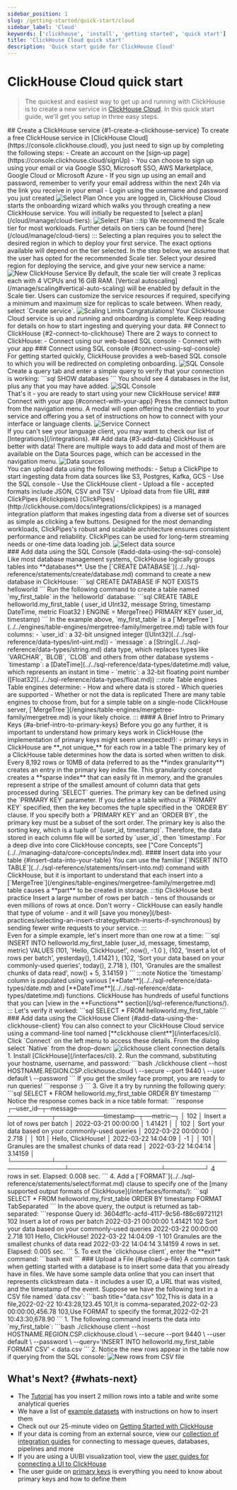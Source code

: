```yaml
---
sidebar_position: 1
slug: /getting-started/quick-start/cloud
sidebar_label: 'Cloud'
keywords: ['clickhouse', 'install', 'getting started', 'quick start']
title: 'ClickHouse Cloud quick start'
description: 'Quick start guide for ClickHouse Cloud'
---
```



# ClickHouse Cloud quick start

> The quickest and easiest way to get up and running with ClickHouse is to create a new
service in [ClickHouse Cloud](https://console.clickhouse.cloud). In this quick start guide, we'll get you setup
in three easy steps.

<VerticalStepper type="numbered">
## Create a ClickHouse service {#1-create-a-clickhouse-service}
To create a free ClickHouse service in [ClickHouse Cloud](https://console.clickhouse.cloud), you just need to sign up by completing the following steps:
- Create an account on the [sign-up page](https://console.clickhouse.cloud/signUp)
- You can choose to sign up using your email or via Google SSO, Microsoft SSO, AWS Marketplace, Google Cloud or Microsoft Azure
- If you sign up using an email and password, remember to verify your email address within the next 24h via the link you receive in your email
- Login using the username and password you just created
<Image img={signup_page} size="md" alt='Select Plan' border/>
Once you are logged in, ClickHouse Cloud starts the onboarding wizard which walks you through creating a new ClickHouse service. You will initially be requested to [select a plan](/cloud/manage/cloud-tiers):
<Image img={select_plan} size="md" alt='Select Plan' border/>
:::tip
We recommend the Scale tier for most workloads.
Further details on tiers can be found [here](/cloud/manage/cloud-tiers)
:::
Selecting a plan requires you to select the desired region in which to deploy your first service.
The exact options available will depend on the tier selected.
In the step below, we assume that the user has opted for the recommended Scale tier.
Select your desired region for deploying the service, and give your new service a name:
<Image img={createservice1} size="md" alt='New ClickHouse Service' border/>
By default, the scale tier will create 3 replicas each with 4 VCPUs and 16 GiB RAM. [Vertical autoscaling](/manage/scaling#vertical-auto-scaling) will be enabled by default in the Scale tier.
Users can customize the service resources if required, specifying a minimum and maximum size for replicas to scale between. When ready, select `Create service`.
<Image img={scaling_limits} size="md" alt='Scaling Limits' border/>
Congratulations! Your ClickHouse Cloud service is up and running and onboarding is complete. Keep reading for details on how to start ingesting and querying your data.
## Connect to ClickHouse {#2-connect-to-clickhouse}
There are 2 ways to connect to ClickHouse:
- Connect using our web-based SQL console
- Connect with your app
### Connect using SQL console {#connect-using-sql-console}
For getting started quickly, ClickHouse provides a web-based SQL console to which you will be redirected on completing onboarding.
<Image img={createservice8} size="md" alt='SQL Console' border/>
Create a query tab and enter a simple query to verify that your connection is working:
```sql
SHOW databases
```
You should see 4 databases in the list, plus any that you may have added.
<Image img={show_databases} size="md" alt='SQL Console' border/>
<br/>
That's it - you are ready to start using your new ClickHouse service!
### Connect with your app {#connect-with-your-app}
Press the connect button from the navigation menu. A modal will open offering the credentials to your service and offering you a set of instructions on how to connect with your interface or language clients.
<Image img={service_connect} size="md" alt='Service Connect' border/>
<br/>
If you can't see your language client, you may want to check our list of  [Integrations](/integrations).
## Add data {#3-add-data}
ClickHouse is better with data! There are multiple ways to add data and most of them are available on the Data Sources page, which can be accessed in the navigation menu.
<Image img={data_sources} size="md" alt='Data sources' border/>
<br/>
You can upload data using the following methods:
- Setup a ClickPipe to start ingesting data from data sources like S3, Postgres, Kafka, GCS
- Use the SQL console
- Use the ClickHouse client
- Upload a file  - accepted formats include JSON, CSV and TSV
- Upload data from file URL
### ClickPipes {#clickpipes}
[ClickPipes](http://clickhouse.com/docs/integrations/clickpipes) is a managed integration platform that makes ingesting data from a diverse set of sources as simple as clicking a few buttons. Designed for the most demanding workloads, ClickPipes's robust and scalable architecture ensures consistent performance and reliability. ClickPipes can be used for long-term streaming needs or one-time data loading job.
<Image img={select_data_source} size="md" alt='Select data source' border/>
<br/>
### Add data using the SQL Console {#add-data-using-the-sql-console}
Like most database management systems, ClickHouse logically groups tables into **databases**. Use the [`CREATE DATABASE`](../../sql-reference/statements/create/database.md) command to create a new database in ClickHouse:
```sql
CREATE DATABASE IF NOT EXISTS helloworld
```
Run the following command to create a table named `my_first_table` in the `helloworld` database:
```sql
CREATE TABLE helloworld.my_first_table
(
user_id UInt32,
message String,
timestamp DateTime,
metric Float32
)
ENGINE = MergeTree()
PRIMARY KEY (user_id, timestamp)
```
In the example above, `my_first_table` is a [`MergeTree`](../../engines/table-engines/mergetree-family/mergetree.md) table with four columns:
- `user_id`:  a 32-bit unsigned integer ([UInt32](../../sql-reference/data-types/int-uint.md))
- `message`: a [String](../../sql-reference/data-types/string.md) data type, which replaces types like `VARCHAR`, `BLOB`, `CLOB` and others from other database systems
- `timestamp`: a [DateTime](../../sql-reference/data-types/datetime.md) value, which represents an instant in time
- `metric`: a 32-bit floating point number ([Float32](../../sql-reference/data-types/float.md))
:::note Table engines
Table engines determine:
- How and where data is stored
- Which queries are supported
- Whether or not the data is replicated
There are many table engines to choose from, but for a simple table on a single-node ClickHouse server, [`MergeTree`](/engines/table-engines/mergetree-family/mergetree.md) is your likely choice.
:::
#### A Brief Intro to Primary Keys {#a-brief-intro-to-primary-keys}
Before you go any further, it is important to understand how primary keys work in ClickHouse (the implementation
of primary keys might seem unexpected!):
- primary keys in ClickHouse are **_not unique_** for each row in a table
The primary key of a ClickHouse table determines how the data is sorted when written to disk. Every 8,192 rows or 10MB of
data (referred to as the **index granularity**) creates an entry in the primary key index file. This granularity concept
creates a **sparse index** that can easily fit in memory, and the granules represent a stripe of the smallest amount of
column data that gets processed during `SELECT` queries.
The primary key can be defined using the `PRIMARY KEY` parameter. If you define a table without a `PRIMARY KEY` specified,
then the key becomes the tuple specified in the `ORDER BY` clause. If you specify both a `PRIMARY KEY` and an `ORDER BY`, the primary key must be a subset of the sort order.
The primary key is also the sorting key, which is a tuple of `(user_id, timestamp)`.  Therefore, the data stored in each
column file will be sorted by `user_id`, then `timestamp`.
For a deep dive into core ClickHouse concepts, see ["Core Concepts"](../../managing-data/core-concepts/index.md).
#### Insert data into your table {#insert-data-into-your-table}
You can use the familiar [`INSERT INTO TABLE`](../../sql-reference/statements/insert-into.md) command with ClickHouse, but it is important to understand that each insert into a [`MergeTree`](/engines/table-engines/mergetree-family/mergetree.md) table causes a **part** to be created in storage.
:::tip ClickHouse best practice
Insert a large number of rows per batch - tens of thousands or even millions of
rows at once. Don't worry - ClickHouse can easily handle that type of volume - and it will [save you money](/best-practices/selecting-an-insert-strategy#batch-inserts-if-synchronous) by sending fewer write requests to your service.
:::
<br/>
Even for a simple example, let's insert more than one row at a time:
```sql
INSERT INTO helloworld.my_first_table (user_id, message, timestamp, metric) VALUES
(101, 'Hello, ClickHouse!',                                 now(),       -1.0    ),
(102, 'Insert a lot of rows per batch',                     yesterday(), 1.41421 ),
(102, 'Sort your data based on your commonly-used queries', today(),     2.718   ),
(101, 'Granules are the smallest chunks of data read',      now() + 5,   3.14159 )
```
:::note
Notice the `timestamp` column is populated using various [**Date**](../../sql-reference/data-types/date.md) and [**DateTime**](../../sql-reference/data-types/datetime.md) functions. ClickHouse has hundreds of useful functions that you can [view in the **Functions** section](/sql-reference/functions/).
:::
Let's verify it worked:
```sql
SELECT * FROM helloworld.my_first_table
```
### Add data using the ClickHouse Client {#add-data-using-the-clickhouse-client}
You can also connect to your ClickHouse Cloud service using a command-line tool named [**clickhouse client**](/interfaces/cli). Click `Connect` on the left menu to access these details. From the dialog select `Native` from the drop-down:
<Image img={client_details} size="md" alt='clickhouse client connection details' border/>
<br/>
1. Install [ClickHouse](/interfaces/cli).
2. Run the command, substituting your hostname, username, and password:
```bash
./clickhouse client --host HOSTNAME.REGION.CSP.clickhouse.cloud \
--secure --port 9440 \
--user default \
--password <password>
```
If you get the smiley face prompt, you are ready to run queries!
```response
:)
```
3. Give it a try by running the following query:
```sql
SELECT *
FROM helloworld.my_first_table
ORDER BY timestamp
```
Notice the response comes back in a nice table format:
```response
┌─user_id─┬─message────────────────────────────────────────────┬───────────timestamp─┬──metric─┐
│     102 │ Insert a lot of rows per batch                     │ 2022-03-21 00:00:00 │ 1.41421 │
│     102 │ Sort your data based on your commonly-used queries │ 2022-03-22 00:00:00 │   2.718 │
│     101 │ Hello, ClickHouse!                                 │ 2022-03-22 14:04:09 │      -1 │
│     101 │ Granules are the smallest chunks of data read      │ 2022-03-22 14:04:14 │ 3.14159 │
└─────────┴────────────────────────────────────────────────────┴─────────────────────┴─────────┘
4 rows in set. Elapsed: 0.008 sec.
```
4. Add a [`FORMAT`](../../sql-reference/statements/select/format.md) clause to specify one of the [many supported output formats of ClickHouse](/interfaces/formats/):
```sql
SELECT *
FROM helloworld.my_first_table
ORDER BY timestamp
FORMAT TabSeparated
```
In the above query, the output is returned as tab-separated:
```response
Query id: 3604df1c-acfd-4117-9c56-f86c69721121
102 Insert a lot of rows per batch      2022-03-21 00:00:00     1.41421
102 Sort your data based on your commonly-used queries  2022-03-22 00:00:00     2.718
101 Hello, ClickHouse!  2022-03-22 14:04:09     -1
101 Granules are the smallest chunks of data read       2022-03-22 14:04:14     3.14159
4 rows in set. Elapsed: 0.005 sec.
```
5. To exit the `clickhouse client`, enter the **exit** command:
```bash
exit
```
### Upload a File {#upload-a-file}
A common task when getting started with a database is to insert some data that you already have in files. We have some
sample data online that you can insert that represents clickstream data - it includes a user ID, a URL that was visited, and
the timestamp of the event.
Suppose we have the following text in a CSV file named `data.csv`:
```bash title="data.csv"
102,This is data in a file,2022-02-22 10:43:28,123.45
101,It is comma-separated,2022-02-23 00:00:00,456.78
103,Use FORMAT to specify the format,2022-02-21 10:43:30,678.90
```
1. The following command inserts the data into `my_first_table`:
```bash
./clickhouse client --host HOSTNAME.REGION.CSP.clickhouse.cloud \
--secure --port 9440 \
--user default \
--password <password> \
--query='INSERT INTO helloworld.my_first_table FORMAT CSV' < data.csv
```
2. Notice the new rows appear in the table now if querying from the SQL console:
<Image img={new_rows_from_csv} size="md" alt='New rows from CSV file' />
</VerticalStepper>

## What's Next? {#whats-next}

- The [Tutorial](/tutorial.md) has you insert 2 million rows into a table and write some analytical queries
- We have a list of [example datasets](/getting-started/index.md) with instructions on how to insert them
- Check out our 25-minute video on [Getting Started with ClickHouse](https://clickhouse.com/company/events/getting-started-with-clickhouse/)
- If your data is coming from an external source, view our [collection of integration guides](/integrations/index.mdx) for connecting to message queues, databases, pipelines and more
- If you are using a UI/BI visualization tool, view the [user guides for connecting a UI to ClickHouse](/integrations/data-visualization)
- The user guide on [primary keys](/guides/best-practices/sparse-primary-indexes.md) is everything you need to know about primary keys and how to define them
